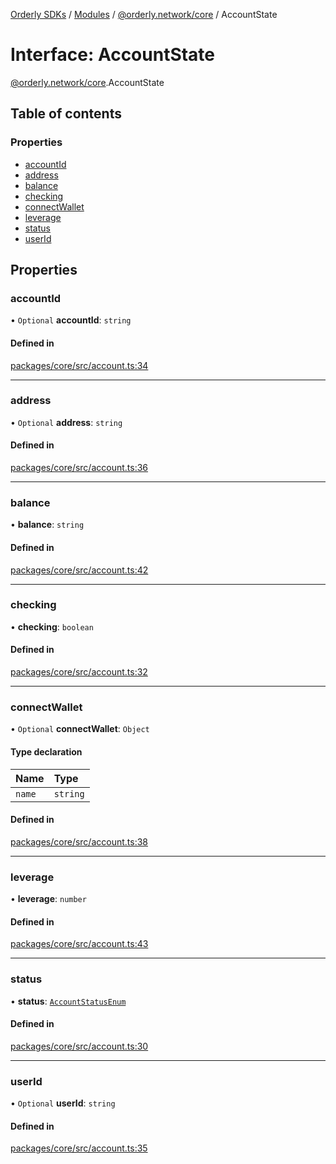 [Orderly SDKs](./../README) / [Modules](./../modules) / [@orderly.network/core](./../modules/orderly_network_core) / AccountState

# Interface: AccountState

[@orderly.network/core](./../modules/orderly_network_core).AccountState

## Table of contents

### Properties

- [accountId](./orderly_network_core.AccountState#accountid)
- [address](./orderly_network_core.AccountState#address)
- [balance](./orderly_network_core.AccountState#balance)
- [checking](./orderly_network_core.AccountState#checking)
- [connectWallet](./orderly_network_core.AccountState#connectwallet)
- [leverage](./orderly_network_core.AccountState#leverage)
- [status](./orderly_network_core.AccountState#status)
- [userId](./orderly_network_core.AccountState#userid)

## Properties

### accountId

• `Optional` **accountId**: `string`

#### Defined in

[packages/core/src/account.ts:34](https://github.com/OrderlyNetwork/js-sdk/blob/3b49bc1a/packages/core/src/account.ts#L34)

___

### address

• `Optional` **address**: `string`

#### Defined in

[packages/core/src/account.ts:36](https://github.com/OrderlyNetwork/js-sdk/blob/3b49bc1a/packages/core/src/account.ts#L36)

___

### balance

• **balance**: `string`

#### Defined in

[packages/core/src/account.ts:42](https://github.com/OrderlyNetwork/js-sdk/blob/3b49bc1a/packages/core/src/account.ts#L42)

___

### checking

• **checking**: `boolean`

#### Defined in

[packages/core/src/account.ts:32](https://github.com/OrderlyNetwork/js-sdk/blob/3b49bc1a/packages/core/src/account.ts#L32)

___

### connectWallet

• `Optional` **connectWallet**: `Object`

#### Type declaration

| Name | Type |
| :------ | :------ |
| `name` | `string` |

#### Defined in

[packages/core/src/account.ts:38](https://github.com/OrderlyNetwork/js-sdk/blob/3b49bc1a/packages/core/src/account.ts#L38)

___

### leverage

• **leverage**: `number`

#### Defined in

[packages/core/src/account.ts:43](https://github.com/OrderlyNetwork/js-sdk/blob/3b49bc1a/packages/core/src/account.ts#L43)

___

### status

• **status**: [`AccountStatusEnum`](./../enums/orderly_network_types.AccountStatusEnum)

#### Defined in

[packages/core/src/account.ts:30](https://github.com/OrderlyNetwork/js-sdk/blob/3b49bc1a/packages/core/src/account.ts#L30)

___

### userId

• `Optional` **userId**: `string`

#### Defined in

[packages/core/src/account.ts:35](https://github.com/OrderlyNetwork/js-sdk/blob/3b49bc1a/packages/core/src/account.ts#L35)
